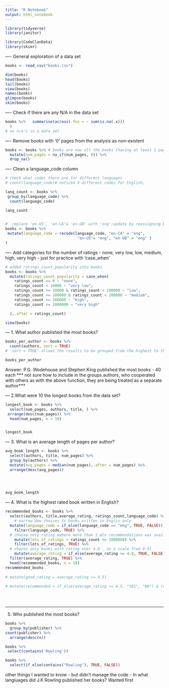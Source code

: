 ```yaml
---
title: "R Notebook"
output: html_notebook
---
```

```r
library(tidyverse)
library(janitor)
```


```r
library(CodeClanData)
library(skimr)

```

---- General exploration of a data set

```r
books <- read_csv("books.csv") 

dim(books)
head(books)
tail(books)
view(books)
names(books)
glimpse(books)
skim(books)

```
---- Check if there are any N/A in the data set
```r
books %>%   summarise(across(.fns = ~ sum(is.na(.x)))
  )
# no n/a's in a data set

```


---- Remove books with '0' pages from the analysis as non-existent

```r
books <- books %>% # books are now all the books (having at least 1 page)
  mutate(num_pages = na_if(num_pages, 0)) %>% 
  drop_na()

```
---- Clean a language_code column

```r
# check what codes there are for different languages
# count(language_code)# noticed 4 different codes for English,

lang_count <- books %>%
 group_by(language_code) %>%
  count(language_code) 

lang_count
 
```


```r
#  replace 'en-US', 'en-CA'& 'en-GB' with 'eng';update by reassigning books
books <- books %>%
 mutate(language_code = recode(language_code, "en-CA" = "eng", 
                                "en-US"= "eng", "en-GB" = "eng" )
)

```

---- Add categories for the number of ratings - none, very low, low, medium, 
high, very high - just for practice with 'case_when'


```r
# added ratings_count_popularity into books
books <- books %>% 
  mutate(ratings_count_popularity = case_when(
    ratings_count == 0 ~ "none",
    ratings_count < 10000 ~ "very low",
    ratings_count >= 10000 & ratings_count < 100000 ~ "low",
    ratings_count >= 100000 & ratings_count < 200000 ~ "medium",
    ratings_count >= 200000 ~ "high",
    ratings_count <= 1000000 ~ "very high"

  ),.after = ratings_count)

view(books)
```




--- 1. What author published the most books?


```r
books_per_author <- books %>% 
  count(authors, sort = TRUE) 
# 'sort = TRUE' allows the results to be grouped from the highest to the lowest

books_per_author
```
Answer: P.G. Wodehouse and Stephen King published the most books - 40 each
*** not sure how to include in the groups authors, who cooperated with others 
as with the above function, they are being treated as a separate author***

--- 2.What were 10 the longest books from the data set?

```r
longest_book <- books %>% 
  select(num_pages, authors, title, ) %>%
 arrange(desc(num_pages)) %>% 
  head(num_pages, n = 10)


longest_book
```

--- 3. What is an average length of pages per author?

```r

avg_book_length <- books %>% 
  select(authors, title, num_pages) %>%
  group_by(authors) %>% 
  mutate(avg_pages = median(num_pages),.after = num_pages) %>% 
  arrange(desc(avg_pages))
  

  

avg_book_length
```

--- 4. What is the highest rated book written in English?


```r
recommended_books <- books %>%
  select(authors, title,average_rating, ratings_count,language_code) %>% 
    # narrow dow choices to books written in Englis only
  mutate(language_code = if_else(language_code == "eng", TRUE, FALSE)) %>% 
    filter(language_code, TRUE) %>% 
  # choose only rating wahere more than 1 mln recommendations was available
    mutate(lots_of_ratings = ratings_count >= 1000000) %>% 
    filter(lots_of_ratings, TRUE) %>% 
  # choose only books with rating over 4.0 _ on a scale from 0-5)
    mutate(average_rating = if_else(average_rating >= 4.0, TRUE, FALSE)) %>% 
  filter(average_rating, TRUE) %>% 
  head(recommended_books, n = 10)
recommended_books
    
# mutate(good_rating = average_rating >= 4.5)
  
# mutate(recommended = if_else(average_rating >= 4.5, "YES", "NO") & (ratings_count_popularity == "high" or "very high"))
  




```

--- 


5. Who published the most books?

```r

books %>% 
  group_by(publisher) %>% 
count(publisher) %>% 
  arrange(desc(n))

```
```r
books %>% 
 select(contains('Rowling'))
```
```r
books %>% 
  select(if_else(contains("Rowling"), TRUE, FALSE))
```

other things I wanted to know - but didn't manage the code -
In what langiuages did J.K Rowling published her books? Wanted first 
